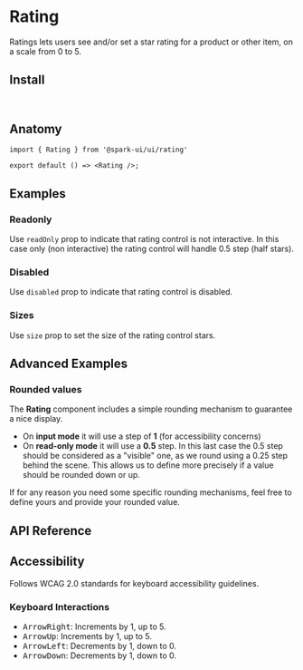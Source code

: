 


<Meta of={stories} />

# Rating

Ratings lets users see and/or set a star rating for a product or other item, on a scale from 0 to 5.

<Canvas of={stories.Default} />

## Install

```sh
npm install @spark-ui/ui
```

## Anatomy

```tsx
import { Rating } from '@spark-ui/ui/rating'

export default () => <Rating />;
```

## Examples

### Readonly

Use `readOnly` prop to indicate that rating control is not interactive. In this case only (non interactive) the rating control will handle 0.5 step (half stars).

<Canvas of={stories.Readonly} />

### Disabled

Use `disabled` prop to indicate that rating control is disabled.

<Canvas of={stories.Disabled} />

### Sizes

Use `size` prop to set the size of the rating control stars.

<Canvas of={stories.Size} />

## Advanced Examples

### Rounded values

The **Rating** component includes a simple rounding mechanism to guarantee a nice display.

- On **input mode** it will use a step of **1** (for accessibility concerns)
- On **read-only mode** it will use a **0.5** step. In this last case the 0.5 step should be considered as a "visible" one, as we round using a 0.25 step behind the scene. This allows us to define more precisely if a value should be rounded down or up.

<Canvas of={stories.Rounded} />

If for any reason you need some specific rounding mechanisms, feel free to define yours and provide your rounded value.

## API Reference

<ArgTypes of={Rating} />

## Accessibility

<A11yReport of="rating" />

Follows WCAG 2.0 standards for keyboard accessibility guidelines.

### Keyboard Interactions

- <Kbd>ArrowRight</Kbd>: Increments by 1, up to 5.
- <Kbd>ArrowUp</Kbd>: Increments by 1, up to 5.
- <Kbd>ArrowLeft</Kbd>: Decrements by 1, down to 0.
- <Kbd>ArrowDown</Kbd>: Decrements by 1, down to 0.
